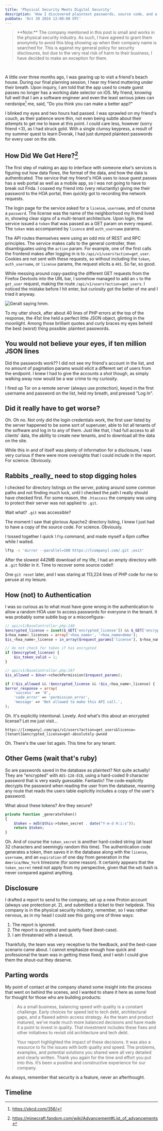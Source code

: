 ```yaml
---
title: 'Physical Security Meets Digital Security'
description: 'How I discovered plaintext passwords, source code, and a full authentication bypass for a physical security and HOA management app.'
pubDate: 'Oct 30 2024 12:00:00 UTC'
---
```



> <span class="!text-xs md:!text-sm">
>   **Note:** The company mentioned in this post is small and works in the
>   physical security industry. As such, I have agreed to grant them anonymity
>   to avoid this blog showing up when their company name is searched for. This
>   is against my general policy for security disclosures, but due to the very
>   real risk of harm to their business, I have decided to make an exception for
>   them.
> </span>

<br />

A little over three months ago, I was gearing up to visit a friend's beach house. During our final planning session, I hear my friend muttering under their breath. Upon inquiry, I am told that the app used to create guest passes no longer has a working date selector on iOS. My friend, knowing full well that I am a software engineer and even the least serious jokes can nerdsnipe[^1] me, said, "Do you think you can make a better app?"

I blinked my eyes and two hours had passed. I was sprawled on my friend's couch, as their patience wore thin, not even being subtle about their attempts to get me to leave at this point. I could care less, however (sorry friend \<3), as I had struck gold. With a single clumsy keypress, a result of my summer quest to learn Dvorak, I had just dumped plaintext passwords for every user on the site.

## How Did We Get Here?[^2]

The first step of making an app to interface with someone else's services is figuring out how data flows, the format of the data, and how the data is authenticated. The service that my friend's HOA uses to issue guest passes has a web portal as well as a mobile app, so I was not going to have to break out Frida. I coaxed my friend into (very reluctantly) giving me their password to the HOA portal, then quickly got to recording the network requests.

The login page for the service asked for a `license`, `username`, and of course a `password`. The license was the name of the neighborhood my friend lived in, showing clear signs of a multi-tenant architecture. Upon login, the service issued a `token` that was passed as a GET param on every request. The `token` was accompanied by `licence` and `auth_username` params.

The API routes themselves were using an odd mix of REST and RPC principles. The service makes calls to the general controller, then disambiguates using the `action` param. For example, one of the first calls the frontend makes after logging in is to `/api/v1/users?action=get_user`. Cookies are not sent with these requests, so without including the `token`, `auth_username`, or `license` params, the request elicits a `401`. So far, so good.

While messing around copy-pasting the different GET requests from the Firefox Devtools into the URL bar, I somehow managed to add an `s` to the `get_user` request, making the route `/api/v1/users?action=get_users`. I noticed the mistake before I hit enter, but curiosity got the better of me and I tried it anyway.

<Image alt="Geralt saying hmm." src={GeraltHmm} />

To my utter shock, after about 40 lines of PHP errors at the top of the response, the 41st line held a perfect little JSON object, glinting in the moonlight. Among those brilliant quotes and curly braces my eyes beheld the best (worst) thing possible: plaintext passwords.

## You would not believe your eyes, if ten million JSON lines

Did the passwords work?? I did not see my friend's account in the list, and no amount of pagination params would elicit a different set of users from the endpoint. I knew I had to give the accounts a shot though, as simply walking away now would be a war crime to my curiosity.

I fired up Tor on a remote server (always use protection), keyed in the first username and password on the list, held my breath, and pressed "Log In".

## Did it really have to get worse?

Oh. Oh no. Not only did the login credentials work, the first user listed by the server happened to be some sort of superuser, able to list all tenants of the software and log in to any of them. Just like that, I had full access to all clients' data, the ability to create new tenants, and to download all the data on the site.

While this in and of itself was plenty of information for a disclosure, I was very curious if there were more oversights that I could include in the report. For science. Obviously.

## Rabbits \_really\_ need to stop digging holes

I checked for directory listings on the server, poking around some common paths and not finding much luck, until I checked the path I really should have checked first. For some reason, the `.htaccess` the company was using to protect their server was not applied to `.git`.

Wait what? `.git` was accessible?

The moment I saw that glorious Apache2 directory listing, I knew I just had to have a copy of the source code. For science. Obviously.

I tossed together I quick `lftp` command, and made myself a 6pm coffee while I waited.

```sh
lftp -c 'mirror --parallel=100 https://[company].com/.git ;exit'
```

After the slowest 442MB download of my life, I had an empty directory with a `.git` folder in it. Time to recover some source code!!

One `git reset` later, and I was staring at 113,224 lines of PHP code for me to peruse at my leisure.

## How (not) to Authentication

I was so curious as to what must have gone wrong in the authentication to allow a random HOA user to access passwords for everyone in the tenant. It was probably some subtle bug or a misconfigura-

```php
// api/v1/BaseController.php:140
$encrypted_license = isset($_GET['encrypted_license']) && $_GET['encrypted_license'] ? $_GET['encrypted_license'] : null;
$<hoa_name>_licenses = array('<hoa_name>', '<hoa_name>demo');
$is_<hoa_name>_license = in_array($request_params['license'], $<hoa_name>_licenses);

// do not check for token if has encrypted
if ($encrypted_license) {
	$is_token_valid = 1;
}

// api/v1/BaseController.php:197
$is_allowed = $User->checkPermission($request_params);

if (!$is_allowed && !$encrypted_license && !$is_<hoa_name>_license) {
$error_response = array(
	'success' => '0',
	'code_error' => 'permission_error',
	'message' => 'Not allowed to make this API call.',
);
```

Oh. It's explicitly intentional. Lovely. And what's this about an encrypted license? Let me just visit...

```
https://[company].com/api/v1/users?action=get_users&license=[tenant]&encrypted_license=get-absolutely-pwned
```

Oh. There's the user list again. This time for any tenant.

## Other Gems (wait that's ruby)

So are passwords saved in the database as plaintext? Not quite actually! They are "encrypted" with `AES-128-ECB`, using a hard-coded 9 character password that is very easily guessable. Fantastic! The code explicitly decrypts the password when reading the user from the database, meaning any route that reads the users table explicitly includes a copy of the user's password.

What about these tokens? Are they secure?

```php
private function _generateToken()
{
	$token = md5($this->token_secret . date("Y-m-d H:i:s"));
	return $token;
}
```

Oh. And of course the `token_secret` is another hard-coded string (at least 32 characters and seemingly random this time). The authentication code generates a token, then saves it in the database along with the `license`, `username`, and an `expiration` of one day from generation in the `America/New_York` timezone (for some reason). It certainly appears that the `token_secret` need not apply from my perspective, given that the `md5` hash is never compared against anything.

## Disclosure

I drafted a report to send to the company, set up a new Proton account (always use protection pt. 2), and submitted a ticket to their helpdesk. This company is in the physical security industry, remember, so I was rather nervous, as in my head I could see this going one of three ways:

1. The report is ignored.
2. The report is accepted and quietly fixed (best-case).
3. I am threatened with a lawsuit.

Thankfully, the team was very receptive to the feedback, and the best-case scenario came about. I cannot emphasize enough how quick and professional the team was in getting these fixed, and I wish I could give them the shout-out they deserve.

## Parting words

My point of contact at the company shared some insight into the process that went on behind the scenes, and I wanted to share it here as some food for thought for those who are building products:

> As a small business, balancing speed with quality is a constant challenge. Early choices for speed led to tech debt, architectural gaps, and a flawed admin access strategy. As the team and product matured, we’ve made much more balanced decisions and have made it a point to invest in quality. That investment includes these fixes and other initiatives to revisit old architecture and tech debt.
>
> Your report highlighted the impact of these decisions. It was also a resource to fix the issues with both quality and speed. The problems, examples, and potential solutions you shared were all very detailed and clearly written. Thank you again for the time and effort you put into this. It’s been a positive and constructive experience for our company.

As always, remember that security is a feature, never an afterthought.

## Timeline

<Timeline timeline={timeline} />

[^1]: https://xkcd.com/356/
[^2]: https://minecraft.fandom.com/wiki/Advancement#List_of_advancements
